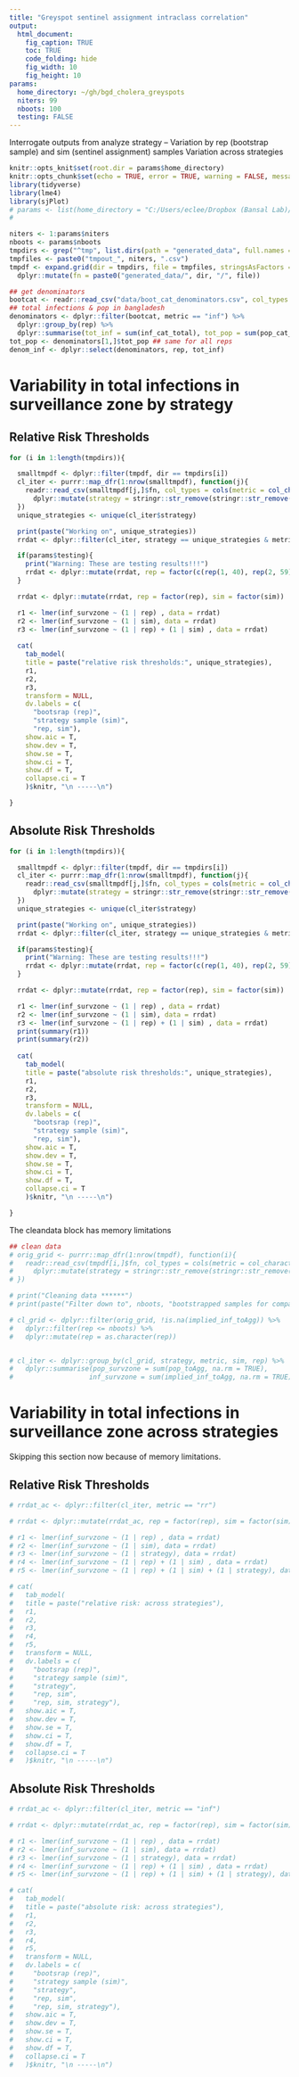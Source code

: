 ```yaml
---
title: "Greyspot sentinel assignment intraclass correlation"
output:
  html_document:
    fig_caption: TRUE
    toc: TRUE
    code_folding: hide
    fig_width: 10
    fig_height: 10
params:
  home_directory: ~/gh/bgd_cholera_greyspots
  niters: 99
  nboots: 100
  testing: FALSE
---
```

Interrogate outputs from analyze strategy -- 
Variation by rep (bootstrap sample) and sim (sentinel assignment) samples
Variation across strategies

```r

knitr::opts_knit$set(root.dir = params$home_directory)
knitr::opts_chunk$set(echo = TRUE, error = TRUE, warning = FALSE, message = FALSE)
library(tidyverse)
library(lme4)
library(sjPlot)
# params <- list(home_directory = "C:/Users/eclee/Dropbox (Bansal Lab)/IDDynamicsJHU/gh/bgd_cholera_greyspots", niters=99, testing=TRUE)
# 

```

```r

niters <- 1:params$niters
nboots <- params$nboots
tmpdirs <- grep("^tmp", list.dirs(path = "generated_data", full.names = FALSE), value=TRUE)
tmpfiles <- paste0("tmpout_", niters, ".csv")
tmpdf <- expand.grid(dir = tmpdirs, file = tmpfiles, stringsAsFactors = FALSE) %>%
  dplyr::mutate(fn = paste0("generated_data/", dir, "/", file))

## get denominators
bootcat <- readr::read_csv("data/boot_cat_denominators.csv", col_types = "cccdd")
## total infections & pop in bangladesh
denominators <- dplyr::filter(bootcat, metric == "inf") %>%
  dplyr::group_by(rep) %>%
  dplyr::summarise(tot_inf = sum(inf_cat_total), tot_pop = sum(pop_cat_total))
tot_pop <- denominators[1,]$tot_pop ## same for all reps
denom_inf <- dplyr::select(denominators, rep, tot_inf)

```

# Variability in total infections in surveillance zone by strategy
## Relative Risk Thresholds

```r

for (i in 1:length(tmpdirs)){

  smalltmpdf <- dplyr::filter(tmpdf, dir == tmpdirs[i])
  cl_iter <- purrr::map_dfr(1:nrow(smalltmpdf), function(j){
    readr::read_csv(smalltmpdf[j,]$fn, col_types = cols(metric = col_character())) %>%
      dplyr::mutate(strategy = stringr::str_remove(stringr::str_remove(tmpdf[j,]$dir, "^tmp_"), "_buff10-20-30_seed544400_nsims20"))
  })
  unique_strategies <- unique(cl_iter$strategy)

  print(paste("Working on", unique_strategies))
  rrdat <- dplyr::filter(cl_iter, strategy == unique_strategies & metric == "rr") 

  if(params$testing){
    print("Warning: These are testing results!!!")
    rrdat <- dplyr::mutate(rrdat, rep = factor(c(rep(1, 40), rep(2, 59))), sim = factor(c(rep(1, 20), rep(2, 9), rep(3, 70))))
  }

  rrdat <- dplyr::mutate(rrdat, rep = factor(rep), sim = factor(sim))

  r1 <- lmer(inf_survzone ~ (1 | rep) , data = rrdat)
  r2 <- lmer(inf_survzone ~ (1 | sim), data = rrdat)
  r3 <- lmer(inf_survzone ~ (1 | rep) + (1 | sim) , data = rrdat)
  
  cat(
    tab_model(
    title = paste("relative risk thresholds:", unique_strategies),
    r1,
    r2,
    r3,
    transform = NULL,
    dv.labels = c(
      "bootsrap (rep)",
      "strategy sample (sim)",
      "rep, sim"),
    show.aic = T,
    show.dev = T,
    show.se = T,
    show.ci = T,
    show.df = T,
    collapse.ci = T
    )$knitr, "\n -----\n")

}


```

## Absolute Risk Thresholds 

```r


for (i in 1:length(tmpdirs)){

  smalltmpdf <- dplyr::filter(tmpdf, dir == tmpdirs[i])
  cl_iter <- purrr::map_dfr(1:nrow(smalltmpdf), function(j){
    readr::read_csv(smalltmpdf[j,]$fn, col_types = cols(metric = col_character())) %>%
      dplyr::mutate(strategy = stringr::str_remove(stringr::str_remove(tmpdf[j,]$dir, "^tmp_"), "_buff10-20-30_seed544400_nsims20"))
  })
  unique_strategies <- unique(cl_iter$strategy)

  print(paste("Working on", unique_strategies))
  rrdat <- dplyr::filter(cl_iter, strategy == unique_strategies & metric == "inf") 

  if(params$testing){
    print("Warning: These are testing results!!!")
    rrdat <- dplyr::mutate(rrdat, rep = factor(c(rep(1, 40), rep(2, 59))), sim = factor(c(rep(1, 20), rep(2, 9), rep(3, 70))))
  }

  rrdat <- dplyr::mutate(rrdat, rep = factor(rep), sim = factor(sim))

  r1 <- lmer(inf_survzone ~ (1 | rep) , data = rrdat)
  r2 <- lmer(inf_survzone ~ (1 | sim), data = rrdat)
  r3 <- lmer(inf_survzone ~ (1 | rep) + (1 | sim) , data = rrdat)
  print(summary(r1))
  print(summary(r2))
  
  cat(
    tab_model(
    title = paste("absolute risk thresholds:", unique_strategies),
    r1,
    r2,
    r3,
    transform = NULL,
    dv.labels = c(
      "bootsrap (rep)",
      "strategy sample (sim)",
      "rep, sim"),
    show.aic = T,
    show.dev = T,
    show.se = T,
    show.ci = T,
    show.df = T,
    collapse.ci = T
    )$knitr, "\n -----\n")

}


```


The cleandata block has memory limitations
```r
## clean data
# orig_grid <- purrr::map_dfr(1:nrow(tmpdf), function(i){
#   readr::read_csv(tmpdf[i,]$fn, col_types = cols(metric = col_character())) %>%
#     dplyr::mutate(strategy = stringr::str_remove(stringr::str_remove(tmpdf[i,]$dir, "^tmp_"), "_buff10-20-30_seed544400_nsims20"))
# })

# print("Cleaning data ******")
# print(paste("Filter down to", nboots, "bootstrapped samples for comparison"))

# cl_grid <- dplyr::filter(orig_grid, !is.na(implied_inf_toAgg)) %>%
#   dplyr::filter(rep <= nboots) %>%
#   dplyr::mutate(rep = as.character(rep)) 


# cl_iter <- dplyr::group_by(cl_grid, strategy, metric, sim, rep) %>%
#   dplyr::summarise(pop_survzone = sum(pop_toAgg, na.rm = TRUE),
#                   inf_survzone = sum(implied_inf_toAgg, na.rm = TRUE)) 
```

# Variability in total infections in surveillance zone across strategies
Skipping this section now because of memory limitations.

## Relative Risk Thresholds

```r

# rrdat_ac <- dplyr::filter(cl_iter, metric == "rr") 

# rrdat <- dplyr::mutate(rrdat_ac, rep = factor(rep), sim = factor(sim), strategy = factor(strategy))

# r1 <- lmer(inf_survzone ~ (1 | rep) , data = rrdat)
# r2 <- lmer(inf_survzone ~ (1 | sim), data = rrdat)
# r3 <- lmer(inf_survzone ~ (1 | strategy), data = rrdat)
# r4 <- lmer(inf_survzone ~ (1 | rep) + (1 | sim) , data = rrdat)
# r5 <- lmer(inf_survzone ~ (1 | rep) + (1 | sim) + (1 | strategy), data = rrdat)

# cat(
#   tab_model(
#   title = paste("relative risk: across strategies"),
#   r1,
#   r2,
#   r3,
#   r4,
#   r5,
#   transform = NULL,
#   dv.labels = c(
#     "bootsrap (rep)",
#     "strategy sample (sim)",
#     "strategy",
#     "rep, sim",
#     "rep, sim, strategy"),
#   show.aic = T,
#   show.dev = T,
#   show.se = T,
#   show.ci = T,
#   show.df = T,
#   collapse.ci = T
#   )$knitr, "\n -----\n")

```

## Absolute Risk Thresholds

```r

# rrdat_ac <- dplyr::filter(cl_iter, metric == "inf") 

# rrdat <- dplyr::mutate(rrdat_ac, rep = factor(rep), sim = factor(sim), strategy = factor(strategy))

# r1 <- lmer(inf_survzone ~ (1 | rep) , data = rrdat)
# r2 <- lmer(inf_survzone ~ (1 | sim), data = rrdat)
# r3 <- lmer(inf_survzone ~ (1 | strategy), data = rrdat)
# r4 <- lmer(inf_survzone ~ (1 | rep) + (1 | sim) , data = rrdat)
# r5 <- lmer(inf_survzone ~ (1 | rep) + (1 | sim) + (1 | strategy), data = rrdat)

# cat(
#   tab_model(
#   title = paste("absolute risk: across strategies"),
#   r1,
#   r2,
#   r3,
#   r4,
#   r5,
#   transform = NULL,
#   dv.labels = c(
#     "bootsrap (rep)",
#     "strategy sample (sim)",
#     "strategy",
#     "rep, sim",
#     "rep, sim, strategy"),
#   show.aic = T,
#   show.dev = T,
#   show.se = T,
#   show.ci = T,
#   show.df = T,
#   collapse.ci = T
#   )$knitr, "\n -----\n")

```